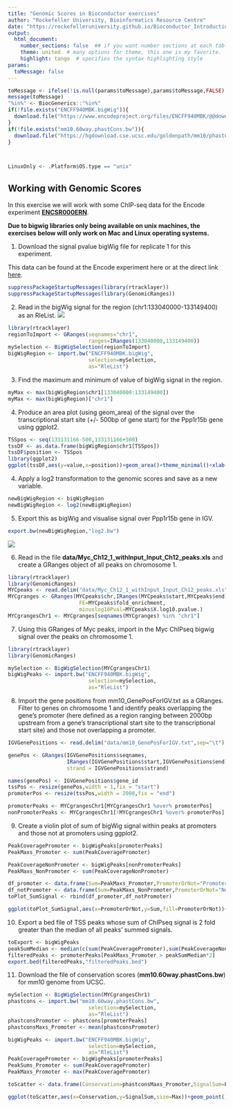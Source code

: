 ```yaml
---
title: "Genomic Scores in Bioconductor exercises"
author: "Rockefeller University, Bioinformatics Resource Centre"
date: "https://rockefelleruniversity.github.io/Bioconductor_Introduction/"
output: 
  html_document:
    number_sections: false  ## if you want number sections at each table header
    theme: united  # many options for theme, this one is my favorite.
    highlight: tango  # specifies the syntax highlighting style
params:
  toMessage: false    
---
```


```r
toMessage <- ifelse(!is.null(params$toMessage),params$toMessage,FALSE)
message(toMessage)
"%in%" <- BiocGenerics::"%in%"
if(!file.exists("ENCFF940MBK.bigWig")){
  download.file("https://www.encodeproject.org/files/ENCFF940MBK/@@download/ENCFF940MBK.bigWig","ENCFF940MBK.bigWig",mode = "w",quiet = TRUE)
}
if(!file.exists("mm10.60way.phastCons.bw")){
  download.file("https://hgdownload.cse.ucsc.edu/goldenpath/mm10/phastCons60way/mm10.60way.phastCons.bw","mm10.60way.phastCons.bw",mode = "w",quiet = TRUE)
}



LinuxOnly <- .Platform$OS.type == "unix"
```

## Working with Genomic Scores

In this exercise we will work with some ChIP-seq data for the Encode experiment [**ENCSR000ERN**](https://www.encodeproject.org/experiments/ENCSR000ERN/).

**Due to bigwig libraries only being available on unix machines, the exercises below will only work on Mac and Linux operating systems.**

1. Download the signal pvalue bigWig file for replicate 1 for this experiment.

This data can be found at the Encode experiment here or at the direct link [here](https://www.encodeproject.org/files/ENCFF940MBK/@@download/ENCFF940MBK.bigWig).

```r
suppressPackageStartupMessages(library(rtracklayer))
suppressPackageStartupMessages(library(GenomicRanges))

```


2. Read in the bigWig signal for the region (chr1:133040000-133149400) as an RleList.
![](imgs/data.png)

```r
library(rtracklayer)
regionToImport <- GRanges(seqnames="chr1",
                          ranges=IRanges(133040000,133149400))
mySelection <- BigWigSelection(regionToImport)
bigWigRegion <- import.bw("ENCFF940MBK.bigWig",
                          selection=mySelection,
                          as="RleList")
```


3. Find the maximum and minimum of value of bigWig signal in the region.

```r
myMax <- max(bigWigRegion$chr1[133040000:133149400])
myMax <- max(bigWigRegion)["chr1"]
```

4. Produce an area plot (using geom_area) of the signal over the transcriptional start site (+/- 500bp of gene start) for the Ppp1r15b gene using ggplot2.

```r
TSSpos <- seq(133131166-500,133131166+500)
tssDF <- as.data.frame(bigWigRegion$chr1[TSSpos])
tssDF$position <- TSSpos
library(ggplot2)
ggplot(tssDF,aes(y=value,x=position))+geom_area()+theme_minimal()+xlab("Genome")+ylab("Score")+theme(axis.text.x = element_text(angle = 30, hjust = 1),axis.title.y = element_text(angle = 0))
```

4. Apply a log2 transformation to the genomic scores and save as a new variable.
```r
newBigWigRegion <- bigWigRegion
newBigWigRegion <- log2(newBigWigRegion)
```

5. Export this as bigWig and visualise signal over Ppp1r15b gene in IGV.
```r
export.bw(newBigWigRegion,"log2.bw")
```

![](imgs/log2.png)

6. Read in the file **data/Myc_Ch12_1_withInput_Input_Ch12_peaks.xls** and create a GRanges object of all peaks on chromosome 1.

```r
library(rtracklayer)
library(GenomicRanges)
MYCpeaks <- read.delim("data/Myc_Ch12_1_withInput_Input_Ch12_peaks.xls",sep="\t",comment.char = "#")
MYCgranges <- GRanges(MYCpeaks$chr,IRanges(MYCpeaks$start,MYCpeaks$end),
                       FE=MYCpeaks$fold_enrichment,
                       minuslog10Pval=MYCpeaks$X.log10.pvalue.)
MYCgrangesChr1 <- MYCgranges[seqnames(MYCgranges) %in% "chr1"]
```


7. Using this GRanges of Myc peaks, import in the Myc ChIPseq bigwig signal over the peaks on chromosome 1.
```r
library(rtracklayer)
library(GenomicRanges)

mySelection <- BigWigSelection(MYCgrangesChr1)
bigWigPeaks <- import.bw("ENCFF940MBK.bigWig",
                          selection=mySelection,
                          as="RleList")
```

8. Import the gene positions from mm10_GenePosForIGV.txt as a GRanges. Filter to genes on chromosome 1 and identify peaks overlapping the gene's promoter (here defined as a region ranging between 2000bp upstream from a gene's transcriptional start site to the transcriptional start site) and those not overlapping a promoter.


```r
IGVGenePositions <- read.delim("data/mm10_GenePosForIGV.txt",sep="\t")

genePos <- GRanges(IGVGenePositions$seqnames,
                   IRanges(IGVGenePositions$start,IGVGenePositions$end),
                   strand = IGVGenePositions$strand)

names(genePos) <- IGVGenePositions$gene_id
tssPos <- resize(genePos,width = 1,fix = "start")
promoterPos <- resize(tssPos,width = 2000,fix = "end")

promoterPeaks <- MYCgrangesChr1[MYCgrangesChr1 %over% promoterPos]
nonPromoterPeaks <- MYCgrangesChr1[!MYCgrangesChr1 %over% promoterPos]
```


9. Create a violin plot of sum of bigWig signal within peaks at promoters and those not at promoters using ggplot2.

```r

PeakCoveragePromoter <- bigWigPeaks[promoterPeaks]
PeakMaxs_Promoter <- sum(PeakCoveragePromoter)

PeakCoverageNonPromoter <- bigWigPeaks[nonPromoterPeaks]
PeakMaxs_NonPromoter <- sum(PeakCoverageNonPromoter)

df_promoter <- data.frame(Sum=PeakMaxs_Promoter,PromoterOrNot="Promoter")
df_notPromoter <- data.frame(Sum=PeakMaxs_NonPromoter,PromoterOrNot="NotPromoter")
toPlot_SumSignal <- rbind(df_promoter,df_notPromoter)

ggplot(toPlot_SumSignal,aes(x=PromoterOrNot,y=Sum,fill=PromoterOrNot))+geom_violin()+scale_y_log10()+scale_fill_brewer(palette = "Pastel2")+theme_minimal()
```



10. Export a bed file of TSS peaks whose sum of ChIPseq signal is 2 fold greater than the median of all peaks' summed signals. 



```r
toExport <- bigWigPeaks
peakSumMedian <- median(c(sum(PeakCoveragePromoter),sum(PeakCoverageNonPromoter)))
filteredPeaks <- promoterPeaks[PeakMaxs_Promoter > peakSumMedian*2]
export.bed(filteredPeaks,"filteredPeaks.bed")

```



11. Download the file of conservation scores (**mm10.60way.phastCons.bw**) for mm10 genome from UCSC. 

<!-- The degree of phylogenetic conservation for a region of the genome may be represented as a score between 1 to 0 (the posterior probability) with 1 showing the highest degree of conservation and 0 the lowest. -->

<!-- The phastCons bigWig files contain these genome scores for  phylogenetic conservation between sets o species at a base pair resolution. -->

<!-- We can find phastCons bigWigs for mm10 at the [UCSC website here](http://hgdownload.cse.ucsc.edu/goldenpath/mm10/phastCons60way/) or by direct link to [mm10.60way.phastCons.bw here](http://hgdownload.cse.ucsc.edu/goldenpath/mm10/phastCons60way/mm10.60way.phastCons.bw) -->

<!-- Import into IGV and find some areas of high conservation (closer to 1). -->

<!-- 12. Plot the a scatter of mean conservation scores versus the log10  sum ChIP-seq signal for Myc peaks on chromosome 1 using ggplot2. Scale points in the plot depending on their maximum ChIP-seq signal. -->

```r

mySelection <- BigWigSelection(MYCgrangesChr1)
phastcons <- import.bw("mm10.60way.phastCons.bw",
                          selection=mySelection,
                          as="RleList")
phastconsPromoter <- phastcons[promoterPeaks]
phastconsMaxs_Promoter <- mean(phastconsPromoter)

bigWigPeaks <- import.bw("ENCFF940MBK.bigWig",
                          selection=mySelection,
                          as="RleList")
PeakCoveragePromoter <- bigWigPeaks[promoterPeaks]
PeakSums_Promoter <- sum(PeakCoveragePromoter)
PeakMaxs_Promoter <- max(PeakCoveragePromoter)

toScatter <- data.frame(Conservation=phastconsMaxs_Promoter,SignalSum=PeakSums_Promoter,Max=PeakMaxs_Promoter)

ggplot(toScatter,aes(x=Conservation,y=SignalSum,size=Max))+geom_point()+theme_light()+scale_y_log10()
```

